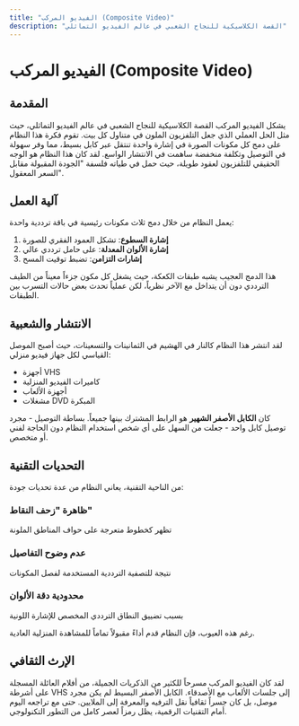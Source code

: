 ```yaml
---
title: "الفيديو المركب (Composite Video)"
description: "القصة الكلاسيكية للنجاح الشعبي في عالم الفيديو التماثلي"
---
```


# الفيديو المركب (Composite Video)

## المقدمة

يشكل الفيديو المركب القصة الكلاسيكية للنجاح الشعبي في عالم الفيديو التماثلي، حيث مثل الحل العملي الذي جعل التلفزيون الملون في متناول كل بيت. تقوم فكرة هذا النظام على دمج كل مكونات الصورة في إشارة واحدة تنتقل عبر كابل بسيط، مما وفر سهولة في التوصيل وتكلفة منخفضة ساهمت في الانتشار الواسع. لقد كان هذا النظام هو الوجه الحقيقي للتلفزيون لعقود طويلة، حيث حمل في طياته فلسفة "الجودة المقبولة مقابل السعر المعقول".

## آلية العمل

يعمل النظام من خلال دمج ثلاث مكونات رئيسية في باقة ترددية واحدة:

1. **إشارة السطوع**: تشكل العمود الفقري للصورة
2. **إشارة الألوان المعدلة**: على حامل ترددي عالي
3. **إشارات التزامن**: تضبط توقيت المسح

هذا الدمج العجيب يشبه طبقات الكعكة، حيث يشغل كل مكون جزءاً معيناً من الطيف الترددي دون أن يتداخل مع الآخر نظرياً، لكن عملياً تحدث بعض حالات التسرب بين الطبقات.

## الانتشار والشعبية

لقد انتشر هذا النظام كالنار في الهشيم في الثمانينات والتسعينات، حيث أصبح الموصل القياسي لكل جهاز فيديو منزلي:

- أجهزة VHS
- كاميرات الفيديو المنزلية
- أجهزة الألعاب
- مشغلات DVD المبكرة

كان **الكابل الأصفر الشهير** هو الرابط المشترك بينها جميعاً. بساطة التوصيل - مجرد توصيل كابل واحد - جعلت من السهل على أي شخص استخدام النظام دون الحاجة لفني أو متخصص.

## التحديات التقنية

من الناحية التقنية، يعاني النظام من عدة تحديات جودة:

### ظاهرة "زحف النقاط"
تظهر كخطوط متعرجة على حواف المناطق الملونة

### عدم وضوح التفاصيل
نتيجة للتصفية الترددية المستخدمة لفصل المكونات

### محدودية دقة الألوان
بسبب تضييق النطاق الترددي المخصص للإشارة اللونية

رغم هذه العيوب، فإن النظام قدم أداءً مقبولاً تماماً للمشاهدة المنزلية العادية.

## الإرث الثقافي

لقد كان الفيديو المركب مسرحاً للكثير من الذكريات الجميلة، من أفلام العائلة المسجلة على أشرطة VHS إلى جلسات الألعاب مع الأصدقاء. الكابل الأصفر البسيط لم يكن مجرد موصل، بل كان جسراً ثقافياً نقل الترفيه والمعرفة إلى الملايين. حتى مع تراجعه اليوم أمام التقنيات الرقمية، يظل رمزاً لعصر كامل من التطور التكنولوجي.